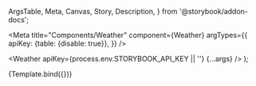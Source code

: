   ArgsTable,
  Meta,
  Canvas,
  Story,
  Description,
} from '@storybook/addon-docs';


<Meta
  title="Components/Weather"
  component={Weather}
  argTypes={{
    apiKey: {table: {disable: true}},
  }}
/>

  <Weather apiKey={process.env.STORYBOOK_API_KEY || ''} {...args} />
);

<Canvas>
  <Story name="Weather">{Template.bind({})}</Story>
</Canvas>

<ArgsTable of={Weather} />
